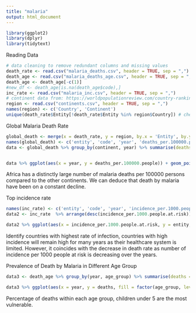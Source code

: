 ```yaml
---
title: "malaria"
output: html_document
---
```


```r
library(ggplot2)
library(dplyr)
library(tidytext)
```


Reading Data
```r
# data cleaning to remove redundant columns and missing values
death_rate <- read.csv("malaria_deaths.csv", header = TRUE, sep = ",")
death_age <- read.csv("malaria_deaths_age.csv", header = TRUE, sep = ",")
death_age <- death_age[-c(1)]
#new_df <- death_age[is.na(death_age$code),]
inc_rate <- read.csv("malaria_inc.csv", header = TRUE, sep = ",")
# continent data from: https://worldpopulationreview.com/country-rankings/list-of-countries-by-continent
region <- read.csv("continents.csv", header = TRUE, sep = ",")
names(region) <- c('Country', 'Continent')
unique(death_rate$Entity[!death_rate$Entity %in% region$Country]) # check if all countries are included and match the names if needed
```


Global Malaria Death Rate
```r
global_death <- merge(x = death_rate, y = region, by.x = 'Entity', by.y = 'Country')
names(global_death) <- c('entity', 'code', 'year', 'deaths_per.100000.people', 'continent')
data <- global_death %>% group_by(continent, year) %>% summarise(deaths_per.100000.people = sum(deaths_per.100000.people)) %>% filter(year >= 2000) 


data %>% ggplot(aes(x = year, y = deaths_per.100000.people)) + geom_point(color = '#03A9F4') + geom_line(color = '#1A237E') + facet_wrap(~continent, scales = 'free') + xlab('Year') + ylab('Number of deaths (per 100000 people)') + theme(axis.title = element_text(size = 8), plot.title = element_text(hjust = 0.5)) + ggtitle('Number of Malaria Deaths')
```

Africa has a distinctly large number of malaria deaths per 100000 persons compared to the other continents. We can deduce that death by malaria have been on a constant decline.



Top incidence rate
```r
names(inc_rate) <- c('entity', 'code', 'year', 'incidence_per.1000.people.at.risk')
data2 <- inc_rate  %>% arrange(desc(incidence_per.1000.people.at.risk)) %>% group_by(year) %>% mutate(entity = reorder_within(entity,incidence_per.1000.people.at.risk, year)) %>% slice(1:5) 

data2 %>% ggplot(aes(x = incidence_per.1000.people.at.risk, y = entity, fill = year)) + geom_bar(stat = 'identity') + facet_wrap(~year, scales = 'free_y', ncol = 1) + scale_y_reordered() + xlab('Number of incidence (per 1000 people at risk)') + ylab('') + theme(axis.title = element_text(size = 8),  axis.ticks.y=element_blank(), legend.position = 'none', plot.title = element_text(hjust = -0.4)) + ggtitle('Countries with highest malaria infection rate')
```

Identify countries with highest rate of infection, countries with high incidence will remain high for many years as their healthcare system is limited. However, it coincides with the decrease in death rate as number of incidence per 1000 people at risk is decreasing over the years.



Prevalence of Death by Malaria in Different Age Group
```r
data3 <- death_age %>% group_by(year, age_group) %>% summarise(deaths = sum(deaths)) %>% transform(percent = ave(deaths, year, FUN = prop.table)) %>% mutate(percent = round(percent, 4)) %>% filter(year >= 2000)

data3 %>% ggplot(aes(x = year, y = deaths, fill = factor(age_group, levels = c('70 or older', '50-69', '15-49', '5-14', 'Under 5')))) + geom_bar(position = 'fill', stat = 'identity') + scale_fill_manual(values = c('#0D47A1', '#1565C0', '#1E88E5', '#42A5F5', '#64B5F6')) + scale_y_continuous(labels = scales::percent_format()) + geom_text(aes(label = paste0(percent * 100)), color = 'white', position = position_fill(vjust = 0.5), size = 2) + xlab('Year') + ylab('') + theme(axis.title = element_text(size = 8), legend.title = element_text(size = 8), legend.text = element_text(size = 8), legend.key.size = unit(0.5, 'cm'), plot.title = element_text(hjust = 0.7)) + labs(fill = 'age group') + ggtitle('% of death by malaria in different age groups')
```

Percentage of deaths within each age group, children under 5 are the most vulnerable.